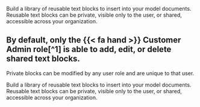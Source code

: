 
:::: {.content-visible unless-format="revealjs"}
Build a library of reusable text blocks to insert into your model documents. Reusable text blocks can be private, visible only to the user, or shared, accessible across your organization.

::: {.callout}
## By default, only the [{{< fa hand >}} Customer Admin]{.bubble} role[^1] is able to add, edit, or delete shared text blocks.

Private blocks can be modified by any user role and are unique to that user.
:::

::::


:::: {.content-hidden unless-format="revealjs"}
Build a library of reusable text blocks to insert into your model documents. Reusable text blocks can be private, visible only to the user, or shared, accessible across your organization.

::::